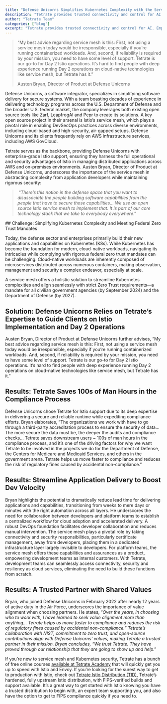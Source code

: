 ```yaml
---
title: "Defense Unicorns Simplifies Kubernetes Complexity with the Service Mesh"
description: "Tetrate provides trusted connectivity and control for AI. Empower developers while safeguarding the business. Built atop the proven Envoy proxy & Envoy AI Gateway."
author: "Tetrate Team"
categories: ["blog"]
excerpt: "Tetrate provides trusted connectivity and control for AI. Empower developers while safeguarding the business. Built atop the proven Envoy proxy & Envoy AI Gateway."
---
```


> “My best advice regarding service mesh is this: First, not using a service mesh today would be irresponsible, especially if you’re running containerized workloads. And, second, if reliability is required by your mission, you need to have some level of support. Tetrate is our go-to for Day 2 Istio operations. It’s hard to find people with deep experience running Day 2 operations on cloud-native technologies like service mesh, but Tetrate has it.”
> 
> Austen Bryan, Director of Product at Defense Unicorns

Defense Unicorns, a software integrator, specializes in simplifying software delivery for secure systems. With a team boasting decades of experience in delivering technology programs across the U.S. Department of Defense and the broader U.S. federal market, the company leverages both existing open source tools like Zarf, LeapfrogAI and Pepr to create its solutions. A key open source project in their arsenal is Istio’s service mesh, which plays a pivotal role in enabling DevSecOps practices across diverse environments, including cloud-based and high-security, air-gapped setups. Defense Unicorns and its clients frequently rely on AWS infrastructure services, including AWS GovCloud. 

Tetrate serves as the backbone, providing Defense Unicorns with enterprise-grade Istio support, ensuring they harness the full operational and security advantages of Istio in managing distributed applications across AWS and on-premises environments. Austen Bryan, Director of Product at Defense Unicorns, underscores the importance of the service mesh in abstracting complexity from application developers while maintaining rigorous security:

>  “_There’s this notion in the defense space that you want to disassociate the people building software capabilities from the people that have to secure those capabilities… We use an open source Istio service mesh to implement that. It is part of our core technology stack that we take to everybody everywhere_.”

\## Challenge: Simplifying Kubernetes Complexity and Meeting Federal Zero Trust Mandates

Today, the defense sector and enterprises primarily build their new applications and capabilities on Kubernetes (K8s). While Kubernetes has become the foundation for modern, cloud-native workloads, navigating its intricacies while complying with rigorous federal zero trust mandates can be challenging. Cloud-native workloads are inherently composed of microservices distributed across numerous containers, making observation, management and security a complex endeavor, especially at scale. 

A service mesh offers a holistic solution to streamline Kubernetes complexities and align seamlessly with strict Zero Trust requirements—a mandate for all civilian government agencies (by September 2024) and the Department of Defense (by 2027).

## [](#solution-defense-unicorns-relies-on-tetrates-expertise-to-guide-clients-on-istio-implementation-and-day-2-operations)Solution: Defense Unicorns Relies on Tetrate’s Expertise to Guide Clients on Istio Implementation and Day 2 Operations

Austen Bryan, Director of Product at Defense Unicorns further advises, “My best advice regarding service mesh is this: First, not using a service mesh today would be irresponsible, especially if you’re running containerized workloads. And, second, if reliability is required by your mission, you need to have some level of support. Tetrate is our go-to for Day 2 Istio operations. It’s hard to find people with deep experience running Day 2 operations on cloud-native technologies like service mesh, but Tetrate has it.”

## [](#results-tetrate-saves-100s-of-man-hours-in-the-compliance-process)Results: Tetrate Saves 100s of Man Hours in the Compliance Process

Defense Unicorns chose Tetrate for Istio support due to its deep expertise in delivering a secure and reliable runtime while expediting compliance efforts. Bryan elaborates, “The organizations we work with have to go through a third-party accreditation process to ensure the security of data… The more secure the data must be, the deeper the audits and compliance checks… Tetrate saves downstream users ~ 100s of man hours in the compliance process, and it’s one of the driving factors for why we want Tetrate to be involved in the projects we do for the Department of Defense, the Centers for Medicare and Medicaid Services, and others in the government arena. Tetrate helps us move faster to compliance and reduces the risk of regulatory fines caused by accidental non-compliance.”

## [](#results-streamline-application-delivery-to-boost-dev-velocity)Results: Streamline Application Delivery to Boost Dev Velocity

Bryan highlights the potential to dramatically reduce lead time for delivering applications and capabilities, transitioning from weeks to mere days or minutes with the right automation across all layers. He underscores the need for collaboration between developers and platform teams to establish a centralized workflow for cloud adoption and accelerated delivery. A robust DevOps foundation facilitates developer collaboration and reduces manual intervention. The service mesh plays a pivotal role by taking connectivity and security responsibilities, particularly certificate management, away from developers, placing them in a dedicated infrastructure layer largely invisible to developers. For platform teams, the service mesh offers these capabilities and assurances as a product, empowering development teams as internal customers. With Tetrate, development teams can seamlessly access connectivity, security and resiliency as cloud services, eliminating the need to build these functions from scratch.

## [](#results-a-trusted-partner-with-shared-values)Results: A Trusted Partner with Shared Values

Bryan, who joined Defense Unicorns in February 2022 after nearly 12 years of active duty in the Air Force, underscores the importance of value alignment when choosing partners. He states, “_Over the years, in choosing who to work with, I have learned to seek value alignment more than anything… Tetrate helps us move faster to compliance and reduces the risk of regulatory fines caused by accidental non-compliance.” Tetrate’s collaboration with NIST, commitment to zero trust, and open-source contributions align with Defense Unicorns’ values, making Tetrate a trusted partner in their mission. Bryan concludes, “We trust Tetrate. They have proved through our relationship that they are going to show up and help_.”

If you’re new to service mesh and Kubernetes security, Tetrate has a bunch of free online courses [available at Tetrate Academy](https://tetr8.io/academy) that will quickly get you up to speed with Istio and Envoy. If you’re looking for the surest way to get to production with Istio, check out [Tetrate Istio Distribution (TID)](https://tetr8.io/tid), Tetrate’s hardened, fully upstream Istio distribution, with FIPS-verified builds and support available. It’s a great way to get started with Istio knowing you have a trusted distribution to begin with, an expert team supporting you, and also have the option to get to FIPS compliance quickly if you need to.